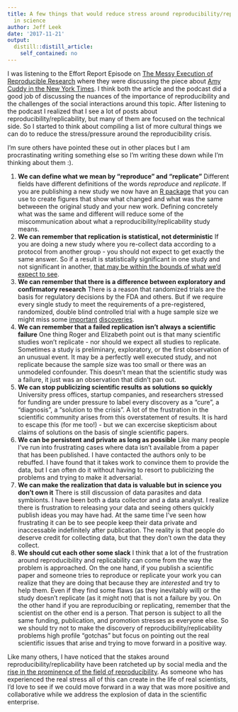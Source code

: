 ```yaml
---
title: A few things that would reduce stress around reproducibility/replicability
  in science
author: Jeff Leek
date: '2017-11-21'
output:
  distill::distill_article:
    self_contained: no
---
```



I was listening to the Effort Report Episode on [The Messy Execution of Reproducible Research](https://effortreport.libsyn.com/59-the-messy-execution-of-research-reproducibility) where they were discussing the piece about [Amy Cuddy in the New York Times](https://www.nytimes.com/2017/10/18/magazine/when-the-revolution-came-for-amy-cuddy.html?_r=1). I think both the article and the podcast did a good job of discussing the nuances of the importance of reproducibility and the challenges of the social interactions around this topic. After listening to the podcast I realized that I see a lot of posts about reproducibility/replicability, but many of them are focused on the technical side. So I started to think about compiling a list of more cultural things we can do to reduce the stress/pressure around the reproducibility crisis. 
 
I'm sure others have pointed these out in other places but I am procrastinating writing something else so I'm writing these down while I'm thinking about them :). 

1. __We can define what we mean by "reproduce" and "replicate"__ Different fields have different definitions of the words _reproduce_ and _replicate_. If you are publishing a new study we now have an [R package](https://cran.r-project.org/web/packages/scifigure/index.html) that you can use to create figures that show what changed and what was the same betweeen the original study and your new work. Defining concretely what was the same and different will reduce some of the miscommunication about what a reproducibility/replicability study means. 
2. __We can remember that replication is statistical, not deterministic__ If you are doing a new study where you re-collect data according to a protocol from another group - you should not expect to get exactly the same answer. So if a result is statistically significant in one study and not significant in another, [that may be within the bounds of what we'd expect to see](http://journals.sagepub.com/doi/abs/10.1177/1745691616646366?journalCode=ppsa).
3. __We can remember that there is a difference between exploratory and confirmatory research__ There is a reason that randomized trials are the basis for regulatory decisions by the FDA and others. But if we require every single study to meet the requirements of a pre-registered, randomized, double blind controlled trial with a huge sample size we might miss some [important](https://www.acs.org/content/acs/en/education/whatischemistry/landmarks/flemingpenicillin.html#alexander-fleming-penicillin) [discoveries](https://en.wikipedia.org/wiki/Barry_Marshall). 
4. __We can remember that a failed replication isn't always a scientific failure__ One thing Roger and Elizabeth point out is that many scientific studies won't replicate - nor should we expect all studies to replicate. Sometimes a study is preliminary, exploratory, or the first observation of an unusual event. It may be a perfectly well executed study, and not replicate because the sample size was too small or there was an unmodeled confounder. This doesn't mean that the scientific study was a failure, it just was an observation that didn't pan out. 
5. __We can stop publicizing scientific results as solutions so quickly__ University press offices, startup companies, and researchers stressed for funding are under pressure to label every discovery as a "cure", a "diagnosis", a "solution to the crisis". A lot of the frustration in the scientific community arises from this overstatement of results. It is hard to escape this (for me too!) - but we can excercise skepticism about claims of solutions on the basis of single scientific papers. 
6. __We can be persistent and private as long as possible__ Like many people I've run into frustrating cases where data isn't available from a paper that has been published. I have contacted the authors only to be rebuffed. I have found that it takes work to convince them to provide the data, but I can often do it without having to resort to publicizing the problems and trying to make it adversarial. 
7. __We can make the realization that data is valuable but in science you don't own it__ There is still discussion of  data parasites and data symbionts. I have been both a data collector and a data analyst. I realize there is frustration to releasing your data and seeing others quickly publish ideas you may have had. At the same time I've seen how frustrating it can be to see people keep their data private and inaccessable indefinitely after publication. The reality is that people do deserve credit for collecting data, but that they don't own the data they collect. 
8. __We should cut each other some slack__ I think that a lot of the frustration around reproducibility and replicability can come from the way the problem is approached. On the one hand, if you publish a scientific paper and someone tries to reproduce or replicate your work you can realize that they are doing that because they are _interested_ and try to help them. Even if they find some flaws (as they inevitably will) or the study doesn't replicate (as it might not) that is not a failure by you. On the other hand if you are reproducibing or replicating, remember that the scientist on the other end is a person. That person is subject to all the same funding, publication, and promotion stresses as everyone else. So we should try not to make the discovery of reproducibility/replicability problems high profile "gotchas" but focus on pointing out the real scientific issues that arise and trying to move forward in a positive way. 

Like many others, I have noticed that the stakes around reproducibility/replicability have been ratcheted up by social media and the [rise in the prominence of the field of reproducibility](https://simplystatistics.org/2017/03/02/rr-glossy/). As someone who has experienced the real stress all of this can create in the life of real scientists, I'd love to see if we could move forward in a way that was more positive and collaborative while we address the explosion of data in the scientific enterprise.  
